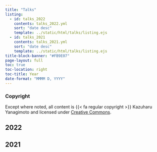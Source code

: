 ```yaml
---
title: "Talks"
listing:
  - id: talks_2022
    contents: talks_2022.yml
    sort: "date desc"
    template: ../static/html/talks/listing.ejs
  - id: talks_2021
    contents: talks_2021.yml
    sort: "date desc"
    template: ../static/html/talks/listing.ejs
title-block-banner: "#FB9E07"
page-layout: full
toc: true
toc-location: right
toc-title: Year
date-format: "MMMM D, YYYY"
---
```


::: {.callout-note}
### Copyright

Except where noted, all content is {{< fa regular copyright >}} Kazuharu Yanagimoto and licensed under [Creative Commons](https://creativecommons.org/licenses/by-sa/4.0/).
:::

## 2022

:::{#talks_2022}
:::

## 2021

:::{#talks_2021}
:::

